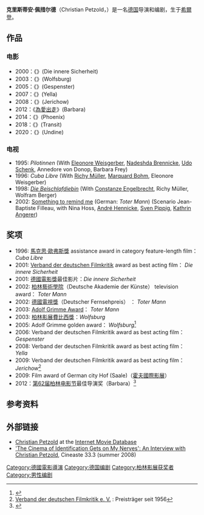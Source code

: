 {{noteTA
|T=zh-hans:克里斯蒂安·佩措尔德;zh-tw:克里斯汀·佩佐;zh-hk:基斯頓·柏索
|1=zh-hans:克里斯蒂安·佩措尔德;zh-tw:克里斯汀·佩佐;zh-hk:基斯頓·柏索
|2=zh-hans:佩措尔德;zh-tw:佩佐;zh-hk:柏索
}}
{{藝人
| name          = 克里斯蒂安·佩措尔德
| image         = Christian petzold 3.jpg
| caption       = 克里斯蒂安·佩措尔德
| type          = 導演
| birthname     = 
| birth_date    = {{Birth date and age|1960|9|14}}
| birth_place   = [[西德|西德]][[希爾登|希爾登]]
| occupation    = 导演、编剧
| spouse        = 
| yearsactive   = 
| website       = 
| goldenglobeawards = 
| baftaawards = 
| awards = '''[[柏林影展|柏林影展]]最佳導演銀熊獎'''
}}

'''克里斯蒂安·佩措尔德'''（Christian Petzold，{{bd|1960年|9月14日}}）是一名[[德国|德国]]导演和编剧，生于[[希爾登|希爾登]]。

== 作品 ==
=== 电影 ===
* 2000：《{{link-de|心的居所|Die innere Sicherheit}}》(Die innere Sicherheit)
* 2003：《{{link-de|蝴蝶振翅之後|Wolfsburg (Film)}}》(Wolfsburg)
* 2005：《{{link-de|柏林遊魂|Gespenster (Film)}}》(Gespenster)
* 2007：《{{link-de|耶萊|Yella (Film)}}》(Yella)
* 2008：《{{link-de|愛在愛情空窗期|Jerichow (Film)}}》(Jerichow)
* 2012：《[[芭芭拉_(2012年電影)|為愛出走]]》(Barbara)
* 2014：《{{link-de|回不去的時光|Phoenix (Film)}}》(Phoenix)
* 2018：《{{link-de|過境情謎|Transit (2018)}}》(Transit)
* 2020：《{{link-de|烏丁娜 (2020年電影)|Undine (2020)|烏丁娜}}》(Undine)

=== 电视 ===
* 1995: ''Pilotinnen'' (With [[Eleonore_Weisgerber|Eleonore Weisgerber]], [[Nadeshda_Brennicke|Nadeshda Brennicke]], [[Udo_Schenk|Udo Schenk]], Annedore von Donop, Barbara Frey)
* 1996: ''Cuba Libre'' (With [[Richy_Müller|Richy Müller]], [[Marquard_Bohm|Marquard Bohm]], Eleonore Weisgerber)
* 1998: ''[[Die_Beischlafdiebin|Die Beischlafdiebin]]'' (With [[Constanze_Engelbrecht|Constanze Engelbrecht]], Richy Müller, Wolfram Berger)
* 2002: [[Something_to_remind_me|Something to remind me]] (German: ''Toter Mann'') (Scenario Jean-Baptiste Filleau, with Nina Hoss, [[André_Hennicke|André Hennicke]], [[Sven_Pippig|Sven Pippig]], [[Kathrin_Angerer|Kathrin Angerer]])


== 奖项 ==
* 1996: [[馬克思·歐弗斯獎|馬克思·歐弗斯獎]] assistance award in category feature-length film： ''Cuba Libre''
* 2001: [[Verband_der_deutschen_Filmkritik|Verband der deutschen Filmkritik]] award as best acting film： ''Die innere Sicherheit''
* 2001: [[德國電影獎|德國電影獎]]最佳影片：''Die innere Sicherheit''
* 2002: [[柏林藝術學院|柏林藝術學院]]（Deutsche Akademie der Künste） television award： ''Toter Mann''
* 2002: [[德國電視獎|德國電視獎]]（Deutscher Fernsehpreis） ： ''Toter Mann''
* 2003: [[Adolf_Grimme_Award|Adolf Grimme Award]]： ''Toter Mann''
* 2003: [[柏林影展|柏林影展]][[費比西獎|費比西獎]]：''Wolfsburg''
* 2005: Adolf Grimme golden award： ''Wolfsburg''<ref>{{Cite web |url=http://www.grimme-institut.de/html/index.php?id=65 |title=Adolf-Grimme-Preis: Preisträger 2005 |accessdate=2012-02-19 |archive-date=2010-04-12 |archive-url=https://web.archive.org/web/20100412040100/http://www.grimme-institut.de/html/index.php?id=65 |dead-url=no }}</ref>
* 2006: Verband der deutschen Filmkritik award as best acting film： ''Gespenster''
* 2008: Verband der deutschen Filmkritik award as best acting film： ''Yella''
* 2009: Verband der deutschen Filmkritik award as best acting film： ''Jerichow''<ref>[http://vdfk.de/118-bisherige-preistrager Verband der deutschen Filmkritik e. V.] {{Wayback|url=http://vdfk.de/118-bisherige-preistrager |date=20180929060141 }}: Preisträger seit 1956</ref>
* 2009: Film award of German city Hof (Saale)（[[霍夫國際影展|霍夫國際影展]]）
* 2012：[[第62届柏林电影节|第62届柏林电影节]]最佳导演奖（Barbara）<ref>{{cite web |url=http://ent.sina.com.cn/m/2012-02-19/02563558540.shtml |language= |title=克里斯蒂安-佩措尔德凭《芭芭拉》获最佳导演 |publisher=新浪 |date=2012年2月19日 |accessdate= |archive-date=2012-06-07 |archive-url=https://web.archive.org/web/20120607181836/http://ent.sina.com.cn/m/2012-02-19/02563558540.shtml |dead-url=no }}</ref>

== 参考资料 ==
<references/>

== 外部链接 ==
* [http://www.imdb.com/name/nm0678857/ Christian Petzold] {{Wayback|url=http://www.imdb.com/name/nm0678857/ |date=20201019181734 }} at the [[Internet_Movie_Database|Internet Movie Database]]
* [https://web.archive.org/web/20110113185859/http://www.cineaste.com/articles/an-interview-with-christian-petzold.htm 'The Cinema of Identification Gets on My Nerves': An Interview with Christian Petzold], Cineaste 33.3 (summer 2008)

{{柏林影展最佳導演銀熊獎}}

{{DEFAULTSORT:Petzold, Christian}}
[[Category:德國電影導演|Category:德國電影導演]]
[[Category:德国编剧|Category:德国编剧]]
[[Category:柏林影展获奖者|Category:柏林影展获奖者]]
[[Category:男性编剧|Category:男性编剧]]